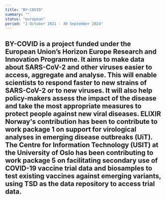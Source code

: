 ```yaml
---
title: "BY-COVID"
summary: ""
status: "european"
period: "1 October 2021 - 30 September 2024"
---
```

BY-COVID is a project funded under the European Union’s Horizon Europe Research and Innovation Programme. 
It aims to make data about SARS-CoV-2 and other viruses easier to access, aggregate and analyse. 
This will enable scientists to respond faster to new strains of SARS-CoV-2 or to new viruses. 
It will also help policy-makers assess the impact of the disease and take the most appropriate measures to protect people against new viral diseases.
ELIXIR Norway's contribution has been to contribute to work package 1 on support for virological analyses in emerging disease outbreaks (UiT). The Centre for Information Technology (USIT) at the University of Oslo has been contributing to work package 5 on facilitating secondary use of COVID-19 vaccine trial data and biosamples to test existing vaccines against emerging variants, using TSD as the data repository to access trial data.
---
